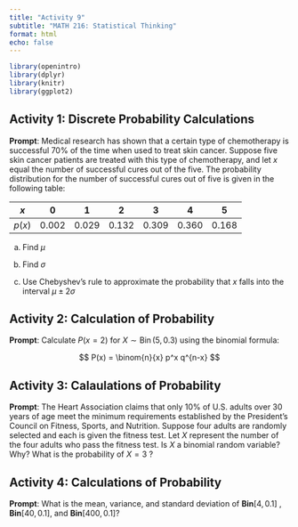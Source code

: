 ```yaml
---
title: "Activity 9"
subtitle: "MATH 216: Statistical Thinking"
format: html
echo: false
---
```


```r
library(openintro)
library(dplyr)
library(knitr)
library(ggplot2)
```

## Activity 1: Discrete Probability Calculations

**Prompt**: Medical research has shown that a certain type of chemotherapy is successful $70 \%$ of the time when used to treat skin cancer. Suppose five skin cancer patients are treated with this type of chemotherapy, and let $x$ equal the number of successful cures out of the five. The probability distribution for the number of successful cures out of five is given in the following table:

| $x$   | 0     | 1     | 2     | 3     | 4     | 5     |
|-------|-------|-------|-------|-------|-------|-------|
| $p(x)$ | 0.002 | 0.029 | 0.132 | 0.309 | 0.360 | 0.168 |


a. Find $\mu$

\vspace*{1in}


b. Find $\sigma$

\vspace*{1in}


c. Use Chebyshev's rule to approximate the probability that $x$ falls into the interval $\mu \pm 2 \sigma$

\vspace*{1in}

## Activity 2: Calculation of Probability


**Prompt**: Calculate $P(x=2)$ for $X \sim \operatorname{Bin}(5, 0.3)$ using the binomial formula:

  $$
  P(x) = \binom{n}{x} p^x q^{n-x}
  $$

\vspace*{2in}


## Activity 3: Calaulations of Probability

**Prompt**: The Heart Association claims that only 10\% of U.S. adults over 30 years of age meet the minimum requirements established by the President's Council on Fitness, Sports, and Nutrition. Suppose four adults are randomly selected and each is given the fitness test. Let $X$ represent the number of the four adults who pass the fitness test. Is $X$ a binomial random variable? Why? What is the probability of $X=3$ ?

\vspace*{2in}


## Activity 4: Calculations of Probability

**Prompt**: What is the mean, variance, and standard deviation of $\textbf{Bin}[4,0.1]$ , $\textbf{Bin}[40,0.1]$,  and $\textbf{Bin}[400,0.1]$?